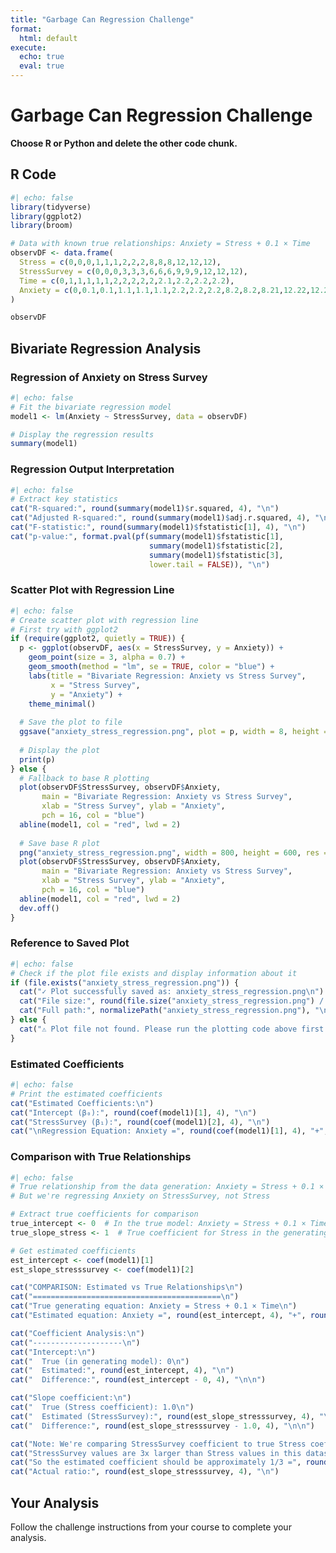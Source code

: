 ```yaml
---
title: "Garbage Can Regression Challenge"
format:
  html: default
execute:
  echo: true
  eval: true
---
```


# Garbage Can Regression Challenge

**Choose R or Python and delete the other code chunk.**


## R Code

```r
#| echo: false
library(tidyverse)
library(ggplot2)
library(broom)

# Data with known true relationships: Anxiety = Stress + 0.1 × Time
observDF <- data.frame(
  Stress = c(0,0,0,1,1,1,2,2,2,8,8,8,12,12,12),
  StressSurvey = c(0,0,0,3,3,3,6,6,6,9,9,9,12,12,12),
  Time = c(0,1,1,1,1,1,2,2,2,2,2,2.1,2.2,2.2,2.2),
  Anxiety = c(0,0.1,0.1,1.1,1.1,1.1,2.2,2.2,2.2,8.2,8.2,8.21,12.22,12.22,12.22)
)

observDF
```

## Bivariate Regression Analysis

### Regression of Anxiety on Stress Survey

```r
#| echo: false
# Fit the bivariate regression model
model1 <- lm(Anxiety ~ StressSurvey, data = observDF)

# Display the regression results
summary(model1)
```

### Regression Output Interpretation

```r
#| echo: false
# Extract key statistics
cat("R-squared:", round(summary(model1)$r.squared, 4), "\n")
cat("Adjusted R-squared:", round(summary(model1)$adj.r.squared, 4), "\n")
cat("F-statistic:", round(summary(model1)$fstatistic[1], 4), "\n")
cat("p-value:", format.pval(pf(summary(model1)$fstatistic[1], 
                               summary(model1)$fstatistic[2], 
                               summary(model1)$fstatistic[3], 
                               lower.tail = FALSE)), "\n")
```

### Scatter Plot with Regression Line

```r
#| echo: false
# Create scatter plot with regression line
# First try with ggplot2
if (require(ggplot2, quietly = TRUE)) {
  p <- ggplot(observDF, aes(x = StressSurvey, y = Anxiety)) +
    geom_point(size = 3, alpha = 0.7) +
    geom_smooth(method = "lm", se = TRUE, color = "blue") +
    labs(title = "Bivariate Regression: Anxiety vs Stress Survey",
         x = "Stress Survey",
         y = "Anxiety") +
    theme_minimal()
  
  # Save the plot to file
  ggsave("anxiety_stress_regression.png", plot = p, width = 8, height = 6, dpi = 300)
  
  # Display the plot
  print(p)
} else {
  # Fallback to base R plotting
  plot(observDF$StressSurvey, observDF$Anxiety, 
       main = "Bivariate Regression: Anxiety vs Stress Survey",
       xlab = "Stress Survey", ylab = "Anxiety",
       pch = 16, col = "blue")
  abline(model1, col = "red", lwd = 2)
  
  # Save base R plot
  png("anxiety_stress_regression.png", width = 800, height = 600, res = 100)
  plot(observDF$StressSurvey, observDF$Anxiety, 
       main = "Bivariate Regression: Anxiety vs Stress Survey",
       xlab = "Stress Survey", ylab = "Anxiety",
       pch = 16, col = "blue")
  abline(model1, col = "red", lwd = 2)
  dev.off()
}
```

### Reference to Saved Plot

```r
#| echo: false
# Check if the plot file exists and display information about it
if (file.exists("anxiety_stress_regression.png")) {
  cat("✓ Plot successfully saved as: anxiety_stress_regression.png\n")
  cat("File size:", round(file.size("anxiety_stress_regression.png") / 1024, 2), "KB\n")
  cat("Full path:", normalizePath("anxiety_stress_regression.png"), "\n")
} else {
  cat("⚠ Plot file not found. Please run the plotting code above first.\n")
}
```

### Estimated Coefficients

```r
#| echo: false
# Print the estimated coefficients
cat("Estimated Coefficients:\n")
cat("Intercept (β₀):", round(coef(model1)[1], 4), "\n")
cat("StressSurvey (β₁):", round(coef(model1)[2], 4), "\n")
cat("\nRegression Equation: Anxiety =", round(coef(model1)[1], 4), "+", round(coef(model1)[2], 4), "× StressSurvey\n")
```

### Comparison with True Relationships

```r
#| echo: false
# True relationship from the data generation: Anxiety = Stress + 0.1 × Time
# But we're regressing Anxiety on StressSurvey, not Stress

# Extract true coefficients for comparison
true_intercept <- 0  # In the true model: Anxiety = Stress + 0.1 × Time (no intercept)
true_slope_stress <- 1  # True coefficient for Stress in the generating equation

# Get estimated coefficients
est_intercept <- coef(model1)[1]
est_slope_stresssurvey <- coef(model1)[2]

cat("COMPARISON: Estimated vs True Relationships\n")
cat("==========================================\n")
cat("True generating equation: Anxiety = Stress + 0.1 × Time\n")
cat("Estimated equation: Anxiety =", round(est_intercept, 4), "+", round(est_slope_stresssurvey, 4), "× StressSurvey\n\n")

cat("Coefficient Analysis:\n")
cat("--------------------\n")
cat("Intercept:\n")
cat("  True (in generating model): 0\n")
cat("  Estimated:", round(est_intercept, 4), "\n")
cat("  Difference:", round(est_intercept - 0, 4), "\n\n")

cat("Slope coefficient:\n")
cat("  True (Stress coefficient): 1.0\n")
cat("  Estimated (StressSurvey):", round(est_slope_stresssurvey, 4), "\n")
cat("  Difference:", round(est_slope_stresssurvey - 1.0, 4), "\n\n")

cat("Note: We're comparing StressSurvey coefficient to true Stress coefficient\n")
cat("StressSurvey values are 3x larger than Stress values in this dataset\n")
cat("So the estimated coefficient should be approximately 1/3 =", round(1/3, 4), "\n")
cat("Actual ratio:", round(est_slope_stresssurvey, 4), "\n")
```

## Your Analysis

Follow the challenge instructions from your course to complete your analysis.
